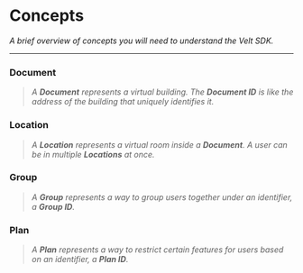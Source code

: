 # Concepts

_A brief overview of concepts you will need to understand the Velt SDK._

---

### Document

> _A **Document** represents a virtual building. The **Document ID** is like the address of the building that uniquely identifies it._

### Location

> _A **Location** represents a virtual room inside a **Document**. A user can be in multiple **Locations** at once._

### Group

> _A **Group** represents a way to group users together under an identifier, a **Group ID**._

### Plan

> _A **Plan** represents a way to restrict certain features for users based on an identifier, a **Plan ID**._